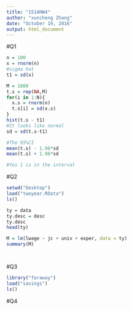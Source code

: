```yaml
---
title: "151AHW4"
author: "xuncheng Zhang"
date: "October 19, 2016"
output: html_document
---
```

#Q1
```r
n = 100
x = rnorm(n)
#sigma hat
t1 = sd(x)

M = 1000
t.s = rep(NA,M)
for(i in 1:N){
  x.s = rnorm(n)
  t.s[i] = sd(x.s)
}
hist(t.s - t1)
#It looks like normal
sd = sd(t.s-t1)

#The 95%CI 
mean(t.s) - 1.96*sd
mean(t.s) + 1.96*sd

#Yes 1 is in the interval


```

#Q2
```r
setwd("Desktop")
load("twoyear.RData")
ls()

ty = data
ty.desc = desc
ty.desc
head(ty)

M = lm(lwage ~ jc + univ + exper, data = ty)
summary(M)




```

#Q3
```r
library("faraway")
load("savings")
ls()
```

#Q4
```r


```

